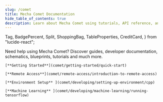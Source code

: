 ```yaml
---
slug: /comet
title: Mecha Comet Documentation
hide_table_of_contents: true
description: Learn about Mecha Comet using tutorials, API reference, and developer guides.
---
```


<style>
  {`
    /* Hack to prevent overflow, not possible to have it on other pages due to position sticky used in TOC */
    main .container {
        position: relative;
        overflow: hidden;
    }
`}
</style>


  Tag,
  BadgePercent,
  Split,
  ShoppingBag,
  TableProperties,
  CreditCard,
} from "lucide-react";


Need help using Mecha Comet? Discover guides, developer documentation, schematics, blueprints, tutorials and much more.


<SmallGrid>

    [**Getting Started**](comet/getting-started/quick-start)

    [**Remote Access**](comet/remote-access/introduction-to-remote-access)

    [**Environment Setup** ](comet/developing/setting-up-environment/cpp)

    [**Machine Learning** ](comet/developing/machine-learning/running-tensorflow)

</SmallGrid>
